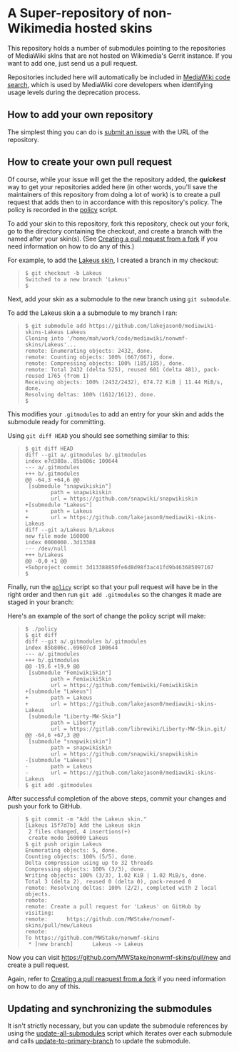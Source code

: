 = A Super-repository of non-Wikimedia hosted skins =

This repository holds a number of submodules pointing to the repositories of MediaWiki sklns that are not hosted on Wikimedia's Gerrit instance.  If you want to add one, just send us a pull request.

Repositories included here will automatically be included in [https://codesearch.wmflabs.org/search/ MediaWiki code search], which is used by MediaWiki core developers when identifying usage levels during the deprecation process.

== How to add your own repository ==

The simplest thing you can do is [https://github.com/MWStake/nonwmf-skins/issues/new submit an issue] with the URL of the repository.

== How to create your own pull request ==

Of course, while your issue will get the the repository added, the '''''quickest''''' way to get your repositories added here (in other words, you'll save the maintainers of this repository from doing a lot of work) is to create a pull request that adds then to in accordance with this repository's policy.  The policy is recorded in the [[policy]] script.

To add your skin to this repository, fork this repository, check out your fork, go to the directory containing the checkout, and create a branch with the named after your skin(s).  (See [https://docs.github.com/en/pull-requests/collaborating-with-pull-requests/proposing-changes-to-your-work-with-pull-requests/creating-a-pull-request-from-a-fork Creating a pull request from a fork] if you need information on how to do any of this.)

For example, to add the [https://github.com/lakejason0/mediawiki-skins-Lakeus Lakeus skin], I created a branch in my checkout:
<blockquote><pre>
$ git checkout -b Lakeus
Switched to a new branch 'Lakeus'
$
</pre></blockquote>

Next, add your skin as a submodule to the new branch using <tt>git submodule</tt>.

To add the Lakeus skin a a submodule to my branch I ran:

<blockquote><pre>
$ git submodule add https://github.com/lakejason0/mediawiki-skins-Lakeus Lakeus
Cloning into '/home/mah/work/code/mediawiki/nonwmf-skins/Lakeus'...
remote: Enumerating objects: 2432, done.
remote: Counting objects: 100% (667/667), done.
remote: Compressing objects: 100% (185/185), done.
remote: Total 2432 (delta 525), reused 601 (delta 481), pack-reused 1765 (from 1)
Receiving objects: 100% (2432/2432), 674.72 KiB | 11.44 MiB/s, done.
Resolving deltas: 100% (1612/1612), done.
$
</pre></blockquote>

This modifies your <tt>.gitmodules</tt> to add an entry for your skin and adds the submodule ready for committing.

Using <tt>git diff HEAD</tt> you should see something similar to this:

<blockquote><pre>
$ git diff HEAD
diff --git a/.gitmodules b/.gitmodules
index e7d380a..85b806c 100644
--- a/.gitmodules
+++ b/.gitmodules
@@ -64,3 +64,6 @@
 [submodule "snapwikiskin"]
        path = snapwikiskin
        url = https://github.com/snapwiki/snapwikiskin
+[submodule "Lakeus"]
+       path = Lakeus
+       url = https://github.com/lakejason0/mediawiki-skins-Lakeus
diff --git a/Lakeus b/Lakeus
new file mode 160000
index 0000000..3d13388
--- /dev/null
+++ b/Lakeus
@@ -0,0 +1 @@
+Subproject commit 3d13388850fe6d8d98f3ac41fd9b463685097167
$
</pre></blockquote>

Finally, run the <tt>[[policy]]</tt> script so that your pull request will have be in the right order and then run <tt>git add .gitmodules</tt> so the changes it made are staged in your branch:

Here's an example of the sort of change the policy script will make:
<blockquote><pre>
$ ./policy
$ git diff
diff --git a/.gitmodules b/.gitmodules
index 85b806c..69607cd 100644
--- a/.gitmodules
+++ b/.gitmodules
@@ -19,6 +19,9 @@
 [submodule "FemiwikiSkin"]
        path = FemiwikiSkin
        url = https://github.com/femiwiki/FemiwikiSkin
+[submodule "Lakeus"]
+       path = Lakeus
+       url = https://github.com/lakejason0/mediawiki-skins-Lakeus
 [submodule "Liberty-MW-Skin"]
        path = Liberty
        url = https://gitlab.com/librewiki/Liberty-MW-Skin.git/
@@ -64,6 +67,3 @@
 [submodule "snapwikiskin"]
        path = snapwikiskin
        url = https://github.com/snapwiki/snapwikiskin
-[submodule "Lakeus"]
-       path = Lakeus
-       url = https://github.com/lakejason0/mediawiki-skins-Lakeus
$ git add .gitmodules
</pre></blockquote>

After successful completion of the above steps, commit your changes and push your fork to GitHub.

<blockquote><pre>
$ git commit -m "Add the Lakeus skin."
[Lakeus 15f7d7b] Add the Lakeus skin
 2 files changed, 4 insertions(+)
 create mode 160000 Lakeus
$ git push origin Lakeus 
Enumerating objects: 5, done.
Counting objects: 100% (5/5), done.
Delta compression using up to 32 threads
Compressing objects: 100% (3/3), done.
Writing objects: 100% (3/3), 1.02 KiB | 1.02 MiB/s, done.
Total 3 (delta 2), reused 0 (delta 0), pack-reused 0
remote: Resolving deltas: 100% (2/2), completed with 2 local objects.
remote: 
remote: Create a pull request for 'Lakeus' on GitHub by visiting:
remote:      https://github.com/MWStake/nonwmf-skins/pull/new/Lakeus
remote: 
To https://github.com/MWStake/nonwmf-skins
 * [new branch]      Lakeus -> Lakeus
</pre></blockquote>

Now you can visit https://github.com/MWStake/nonwmf-skins/pull/new and create a pull request.

Again, refer to [https://docs.github.com/en/pull-requests/collaborating-with-pull-requests/proposing-changes-to-your-work-with-pull-requests/creating-a-pull-request-from-a-fork Creating a pull reaquest from a fork] if you need information on how to do any of this.

== Updating and synchronizing the submodules ==

It isn't strictly necessary, but you can update the submodule references by using the [[update-all-submodules]] script which iterates over each submodule and calls [[update-to-primary-branch]] to update the submodule.
